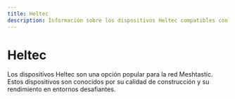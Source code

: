 ```yaml
---
title: Heltec
description: Información sobre los dispositivos Heltec compatibles con Meshtastic.
---
```


# Heltec
Los dispositivos Heltec son una opción popular para la red Meshtastic. Estos dispositivos son conocidos por su calidad de construcción y su rendimiento en entornos desafiantes.

